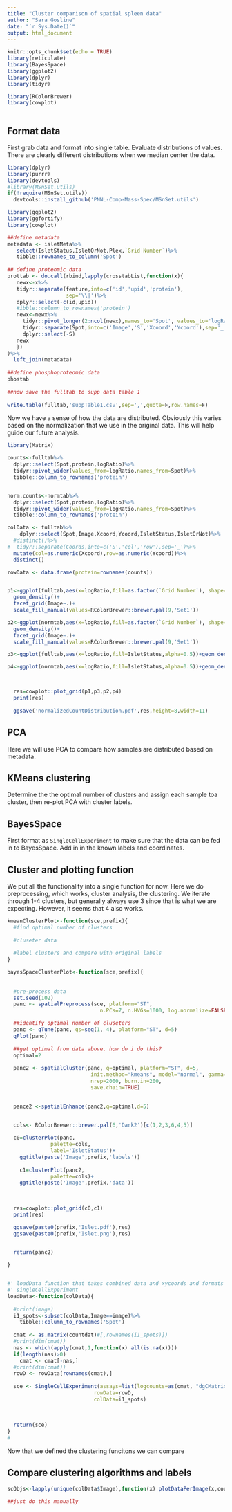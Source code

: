 ```yaml
---
title: "Cluster comparison of spatial spleen data"
author: "Sara Gosline"
date: "`r Sys.Date()`"
output: html_document
---
```


```r
knitr::opts_chunk$set(echo = TRUE)
library(reticulate)
library(BayesSpace)
library(ggplot2)
library(dplyr)
library(tidyr)

library(RColorBrewer)
library(cowplot)
  
```

## Format data
First grab data and format into single table. Evaluate distributions of values. There are clearly different distributions when we median center the data.

```r
library(dplyr)
library(purrr)
library(devtools)
#library(MSnSet.utils)
if(!require(MSnSet.utils))
  devtools::install_github('PNNL-Comp-Mass-Spec/MSnSet.utils')

library(ggplot2)
library(ggfortify)
library(cowplot)

##define metadata
metadata <- isletMeta%>%
   select(IsletStatus,IsletOrNot,Plex,`Grid Number`)%>%
   tibble::rownames_to_column('Spot')
 
## define proteomic data
prottab <- do.call(rbind,lapply(crosstabList,function(x){
   newx<-x%>%
   tidyr::separate(feature,into=c('id','upid','protein'),
                   sep='\\|')%>%
   dplyr::select(-c(id,upid))
   #ibble::column_to_rownames('protein')
   newx<-newx%>%
     tidyr::pivot_longer(2:ncol(newx),names_to='Spot', values_to='logRatio')%>%
     tidyr::separate(Spot,into=c('Image','S','Xcoord','Ycoord'),sep='_',remove=F)%>%
     dplyr::select(-S)
   newx
   })
)%>%
  left_join(metadata)
 
##define phosphoproteomic data
phostab
 
##now save the fulltab to supp data table 1
 
write.table(fulltab,'suppTable1.csv',sep=',',quote=F,row.names=F)
```

Now we have a sense of how the data are distributed. Obviously this varies based on the normalization that we use in the original data. This will help guide our future analysis.


```r
library(Matrix)

counts<-fulltab%>%
  dplyr::select(Spot,protein,logRatio)%>%
  tidyr::pivot_wider(values_from=logRatio,names_from=Spot)%>%
  tibble::column_to_rownames('protein')


norm.counts<-normtab%>%
  dplyr::select(Spot,protein,logRatio)%>%
  tidyr::pivot_wider(values_from=logRatio,names_from=Spot)%>%
  tibble::column_to_rownames('protein')

colData <- fulltab%>%
    dplyr::select(Spot,Image,Xcoord,Ycoord,IsletStatus,IsletOrNot)%>%
  #distinct()%>%
#  tidyr::separate(Coords,into=c('S','col','row'),sep='_')%>%
  mutate(col=as.numeric(Xcoord),row=as.numeric(Ycoord))%>%
  distinct()

rowData <- data.frame(protein=rownames(counts))


p1<-ggplot(fulltab,aes(x=logRatio,fill=as.factor(`Grid Number`), shape=IsletStatus,alpha=0.5))+
  geom_density()+
  facet_grid(Image~.)+
  scale_fill_manual(values=RColorBrewer::brewer.pal(9,'Set1'))

p2<-ggplot(normtab,aes(x=logRatio,fill=as.factor(`Grid Number`), shape=IsletStatus,alpha=0.5))+
  geom_density()+
  facet_grid(Image~.)+
  scale_fill_manual(values=RColorBrewer::brewer.pal(9,'Set1'))

p3<-ggplot(fulltab,aes(x=logRatio,fill=IsletStatus,alpha=0.5))+geom_density()+facet_grid(Image~.)+scale_fill_manual(values=RColorBrewer::brewer.pal(9,'Set1'))

p4<-ggplot(normtab,aes(x=logRatio,fill=IsletStatus,alpha=0.5))+geom_density()+facet_grid(Image~.)+scale_fill_manual(values=RColorBrewer::brewer.pal(9,'Set1'))



  res=cowplot::plot_grid(p1,p3,p2,p4)
  print(res)
  
  ggsave('normalizedCountDistribution.pdf',res,height=8,width=11)

```


## PCA
Here we will use PCA to compare how samples are distributed based on metadata.


## KMeans clustering

Determine the the optimal number of clusters and assign each sample toa  cluster, then re-plot PCA with cluster labels.

## BayesSpace

First format as `SingleCellExperiment` to make sure that the data can be fed in to BayesSpace. Add in in the known labels and coordinates.


## Cluster and plotting function

We put all the functionality into a single function for now.
Here we do preprocessing, which works, cluster analysis, the clustering. We iterate through 1-4 clusters, but generally always use 3 since that is what we are expecting. However, it seems that 4 also works.  

```r


kmeanClusterPlot<-function(sce,prefix){
  #find optimal number of clusters
  
  #cluseter data
  
  #label clusters and compare with original labels
}

bayesSpaceClusterPlot<-function(sce,prefix){
  
  
  #pre-process data
  set.seed(102)
  panc <- spatialPreprocess(sce, platform="ST", 
                              n.PCs=7, n.HVGs=1000, log.normalize=FALSE)

  ##identify optimal number of cluseters
  panc <- qTune(panc, qs=seq(1, 4), platform="ST", d=5)
  qPlot(panc)
  
  ##get optimal from data above. how do i do this?
  optimal=2
  
  panc2 <- spatialCluster(panc, q=optimal, platform="ST", d=5,
                           init.method="kmeans", model="normal", gamma=2,
                           nrep=2000, burn.in=200,
                           save.chain=TRUE)

  
  pance2 <-spatialEnhance(panc2,q=optimal,d=5)  

  
  cols<- RColorBrewer::brewer.pal(6,'Dark2')[c(1,2,3,6,4,5)]

  c0=clusterPlot(panc,
              palette=cols,
              label='IsletStatus')+
    ggtitle(paste('Image',prefix,'labels'))
    
    c1=clusterPlot(panc2,
              palette=cols)+
    ggtitle(paste('Image',prefix,'data'))
  
  

  res=cowplot::plot_grid(c0,c1)
  print(res)

  ggsave(paste0(prefix,'Islet.pdf'),res)
  ggsave(paste0(prefix,'Islet.png'),res)

  
  return(panc2)

}


#' loadData function that takes combined data and xycoords and formats into 
#' singleCellExperiment
loadData<-function(colData){
  
  #print(image)
  i1_spots<-subset(colData,Image==image)%>%
    tibble::column_to_rownames('Spot')
  
  cmat <- as.matrix(countdat)#[,rownames(i1_spots)])
  #print(dim(cmat))
  nas <- which(apply(cmat,1,function(x) all(is.na(x))))
  if(length(nas)>0)
    cmat <- cmat[-nas,]
  #print(dim(cmat))
  rowD <- rowData[rownames(cmat),]
  
  sce <- SingleCellExperiment(assays=list(logcounts=as(cmat, "dgCMatrix")),
                            rowData=rowD,
                            colData=i1_spots)
  
  
  
  return(sce)
}
#


```
Now that we defined the clustering funcitons we can compare


## Compare clustering algorithms and labels

```r

scObjs<-lapply(unique(colData$Image),function(x) plotDataPerImage(x,counts,'Un-normalized'))

##just do this manually
```